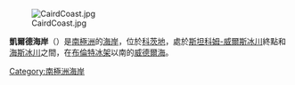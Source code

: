 [[Image:CairdCoast.jpg|thumb]]

{{coord|76|S|24|W|display=title}}

'''凱爾德海岸'''（{{lang-en|Caird Coast}}）是[[南極洲|南極洲]]的[[海岸|海岸]]，位於[[科茨地|科茨地]]，處於[[斯坦科姆-威爾斯冰川|斯坦科姆-威爾斯冰川]]終點和[[海斯冰川|海斯冰川]]之間，在[[布倫特冰架|布倫特冰架]]以南的[[威德爾海|威德爾海]]。

{{DEFAULTSORT:Caird Coast}}
[[Category:南極洲海岸|Category:南極洲海岸]]


{{CoatsLand-geo-stub}}
